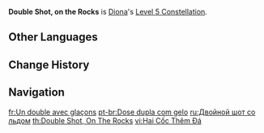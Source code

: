 {{Constellation Infobox
|image       = Constellation Double Shot, on the Rocks.png
|description = Increases the Level of [[Icy Paws]] by 3.<br />Maximum upgrade level is 15.
|level       = 5
|character   = Diona
|utility1    = Talent Level Increase
|utility2    = Elemental Skill Level Increase
}}
'''Double Shot, on the Rocks''' is [[Diona]]'s [[Level 5 Constellation]].

==Other Languages==
{{Other Languages
|en      = Double Shot, on the Rocks
|zhs     = 双份加冰
|zhs_rm  = Shuāngfèn Jiā Bīng
|zht     = 雙份加冰
|zht_rm  = Shuāngfèn Jiā Bīng
|zh_tl   = Double With Ice
|ja      = エクストラアイス
|ja_rm   = Ekusutora aisu
|ja_tl   = Extra Ice
|ko      = 투 샷, 더블 아이스
|ko_rm   = Tu Syat, Deobeul A'iseu
|ko_tl   = Two Shot, Double Ice
|es      = ¡Doble de hielo!
|es_tl   = Double the Ice!
|fr      = Un double avec glaçons
|fr_tl   = Double Shot with Ice Cubes
|ru      = Двойной шот со льдом
|ru_tl   = Double Shot with Ice
|th      = Double Shot, On The Rocks
|vi      = Hai Cốc Thêm Đá
|vi_tl   = Extra Ice for Two Glasses
|de      = Doppelt auf Eis
|de_tl   = Double on Ice
|id      = Double Shot, On The Rocks
|pt      = Dose dupla com gelo
|pt_tl   = Double Shot with Ice
|tr      = Buzunu Bol Koy
|tr_tl   = 
|it      = Per me doppio con ghiaccio!
|it_tl   = For Me Double with Ice!
}}

==Change History==
{{Change History|1.1}}

==Navigation==
{{Talent Navbox|Diona}}

[[fr:Un double avec glaçons]]
[[pt-br:Dose dupla com gelo]]
[[ru:Двойной шот со льдом]]
[[th:Double Shot, On The Rocks]]
[[vi:Hai Cốc Thêm Đá]]